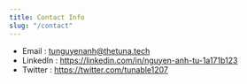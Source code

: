 ```yaml
---
title: Contact Info
slug: "/contact"
---
```


- Email     : <tunguyenanh@thetuna.tech>
- LinkedIn  : <https://linkedin.com/in/nguyen-anh-tu-1a171b123>
- Twitter   : <https://twitter.com/tunable1207>
